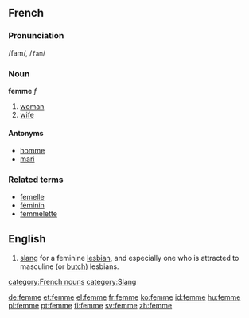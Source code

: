 ==French==
===Pronunciation===
/fam/, /<tt>fam</tt>/
===Noun===
'''femme''' ''f''

# [[woman]]
# [[wife]]

====Antonyms====
*[[homme]]
*[[mari]]

===Related terms===
*[[femelle]]
*[[féminin]]
*[[femmelette]]

==English==
#[[slang]] for a feminine [[lesbian]], and especially one who is attracted to masculine (or [[butch]]) lesbians.

[[category:French nouns]]
[[category:Slang]]

[[de:femme]]
[[et:femme]]
[[el:femme]]
[[fr:femme]]
[[ko:femme]]
[[id:femme]]
[[hu:femme]]
[[pl:femme]]
[[pt:femme]]
[[fi:femme]]
[[sv:femme]]
[[zh:femme]]